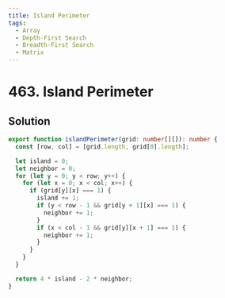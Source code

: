 ```yaml
---
title: Island Perimeter
tags:
  - Array
  - Depth-First Search
  - Breadth-First Search
  - Matrix
---
```


# 463. Island Perimeter

<Badges>
  <LevelBadge level="easy" />
  <TopicBadge name="Array" slug="array" />
  <TopicBadge name="Depth-First Search" slug="depth-first-search" />
  <TopicBadge name="Breadth-First Search" slug="breadth-first-search" />
  <TopicBadge name="Matrix" slug="matrix" />
</Badges>

## Solution

```typescript filename="solution.ts" copy
export function islandPerimeter(grid: number[][]): number {
  const [row, col] = [grid.length, grid[0].length];

  let island = 0;
  let neighbor = 0;
  for (let y = 0; y < row; y++) {
    for (let x = 0; x < col; x++) {
      if (grid[y][x] === 1) {
        island += 1;
        if (y < row - 1 && grid[y + 1][x] === 1) {
          neighbor += 1;
        }
        if (x < col - 1 && grid[y][x + 1] === 1) {
          neighbor += 1;
        }
      }
    }
  }

  return 4 * island - 2 * neighbor;
}
```

<ProblemLink
  codingSite="leetcode"
  href="https://leetcode.com/problems/island-perimeter"
  title="Island Perimeter"
/>
